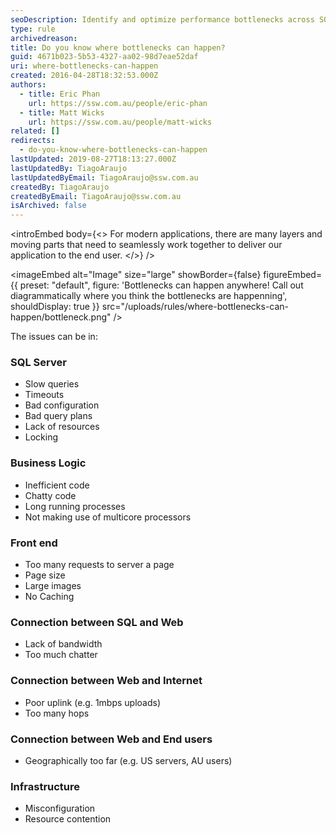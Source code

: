 ```yaml
---
seoDescription: Identify and optimize performance bottlenecks across SQL Server, business logic, front-end, connections, and infrastructure layers to enhance overall application speed.
type: rule
archivedreason:
title: Do you know where bottlenecks can happen?
guid: 4671b023-5b53-4327-aa02-98d7eae52daf
uri: where-bottlenecks-can-happen
created: 2016-04-28T18:32:53.000Z
authors:
  - title: Eric Phan
    url: https://ssw.com.au/people/eric-phan
  - title: Matt Wicks
    url: https://ssw.com.au/people/matt-wicks
related: []
redirects:
  - do-you-know-where-bottlenecks-can-happen
lastUpdated: 2019-08-27T18:13:27.000Z
lastUpdatedBy: TiagoAraujo
lastUpdatedByEmail: TiagoAraujo@ssw.com.au
createdBy: TiagoAraujo
createdByEmail: TiagoAraujo@ssw.com.au
isArchived: false
---
```


<introEmbed
  body={<>
For modern applications, there are many layers and moving parts that need to seamlessly work together to deliver our application to the end user.
  </>}
/>

<imageEmbed
  alt="Image"
  size="large"
  showBorder={false}
  figureEmbed={{
    preset: "default",
    figure: 'Bottlenecks can happen anywhere! Call out diagrammatically where you think the bottlenecks are happenning',
    shouldDisplay: true
  }}
  src="/uploads/rules/where-bottlenecks-can-happen/bottleneck.png"
/>

The issues can be in:

### SQL Server

- Slow queries
- Timeouts
- Bad configuration
- Bad query plans
- Lack of resources
- Locking

### Business Logic

- Inefficient code
- Chatty code
- Long running processes
- Not making use of multicore processors

### Front end

- Too many requests to server a page
- Page size
- Large images
- No Caching

### Connection between SQL and Web

- Lack of bandwidth
- Too much chatter

### Connection between Web and Internet

- Poor uplink (e.g. 1mbps uploads)
- Too many hops

### Connection between Web and End users

- Geographically too far (e.g. US servers, AU users)

### Infrastructure

- Misconfiguration
- Resource contention
